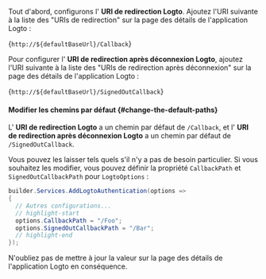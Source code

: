 

<AssumingUrl />

Tout d'abord, configurons l' **URI de redirection Logto**. Ajoutez l'URI suivante à la liste des "URIs de redirection" sur la page des détails de l'application Logto :

<CodeBlock>{`http://${defaultBaseUrl}/Callback`}</CodeBlock>

Pour configurer l' **URI de redirection après déconnexion Logto**, ajoutez l'URI suivante à la liste des "URIs de redirection après déconnexion" sur la page des détails de l'application Logto :

<CodeBlock>{`http://${defaultBaseUrl}/SignedOutCallback`}</CodeBlock>

#### Modifier les chemins par défaut \{#change-the-default-paths}

L' **URI de redirection Logto** a un chemin par défaut de `/Callback`, et l' **URI de redirection après déconnexion Logto** a un chemin par défaut de `/SignedOutCallback`.

Vous pouvez les laisser tels quels s'il n'y a pas de besoin particulier. Si vous souhaitez les modifier, vous pouvez définir la propriété `CallbackPath` et `SignedOutCallbackPath` pour `LogtoOptions` :

```csharp title="Program.cs"
builder.Services.AddLogtoAuthentication(options =>
{
  // Autres configurations...
  // highlight-start
  options.CallbackPath = "/Foo";
  options.SignedOutCallbackPath = "/Bar";
  // highlight-end
});
```

N'oubliez pas de mettre à jour la valeur sur la page des détails de l'application Logto en conséquence.
